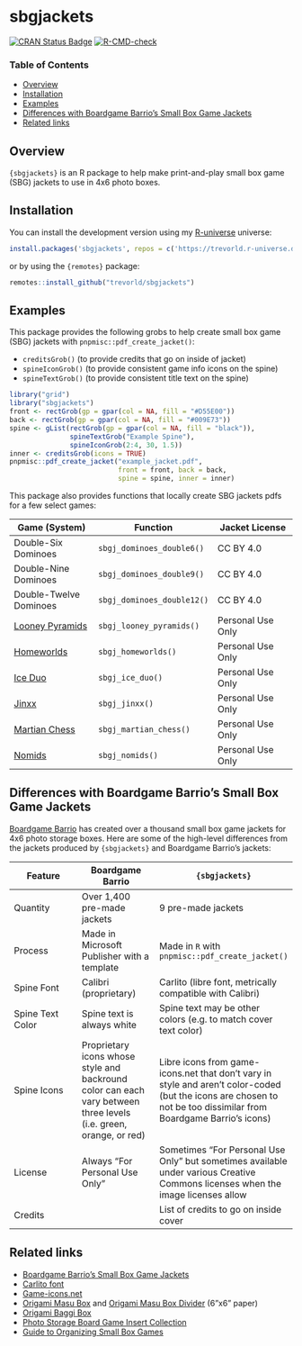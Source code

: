 # sbgjackets

[![CRAN Status Badge](https://www.r-pkg.org/badges/version/sbgjackets)](https://cran.r-project.org/package=sbgjackets)
[![R-CMD-check](https://github.com/trevorld/sbgjackets/actions/workflows/R-CMD-check.yaml/badge.svg?branch=main)](https://github.com/trevorld/sbgjackets/actions)

### Table of Contents

* [Overview](#overview)
* [Installation](#installation)
* [Examples](#examples)
* [Differences with Boardgame Barrio's Small Box Game Jackets](#barrio)
* [Related links](#related)

## <a name="overview">Overview</a>

`{sbgjackets}` is an R package to help make print-and-play small box game (SBG) jackets to use in 4x6 photo boxes.

## <a name="installation">Installation</a>

You can install the development version using my [R-universe](https://ropensci.org/r-universe/) universe:

```r
install.packages('sbgjackets', repos = c('https://trevorld.r-universe.dev', 'https://cloud.r-project.org'))
```

or by using the `{remotes}` package:

```r
remotes::install_github("trevorld/sbgjackets")
```

## <a name="examples">Examples</a>

This package provides the following grobs to help create small box game (SBG) jackets with `pnpmisc::pdf_create_jacket()`:

  + `creditsGrob()` (to provide credits that go on inside of jacket)
  + `spineIconGrob()` (to provide consistent game info icons on the spine)
  + `spineTextGrob()` (to provide consistent title text on the spine)

```r
library("grid")
library("sbgjackets")
front <- rectGrob(gp = gpar(col = NA, fill = "#D55E00"))
back <- rectGrob(gp = gpar(col = NA, fill = "#009E73"))
spine <- gList(rectGrob(gp = gpar(col = NA, fill = "black")),
               spineTextGrob("Example Spine"),
               spineIconGrob(2:4, 30, 1.5))
inner <- creditsGrob(icons = TRUE)
pnpmisc::pdf_create_jacket("example_jacket.pdf",
                           front = front, back = back,
                           spine = spine, inner = inner)
```

This package also provides functions that locally create SBG jackets pdfs for a few select games:

| Game (System) | Function | Jacket License |
| --- | --- | --- |
| Double-Six Dominoes | `sbgj_dominoes_double6()` | CC BY 4.0 |
| Double-Nine Dominoes | `sbgj_dominoes_double9()` | CC BY 4.0 |
| Double-Twelve Dominoes | `sbgj_dominoes_double12()` | CC BY 4.0 |
| [Looney Pyramids](https://www.looneylabs.com/pyramids-home) | `sbgj_looney_pyramids()` | Personal Use Only |
| [Homeworlds](https://www.looneylabs.com/games/homeworlds) | `sbgj_homeworlds()` | Personal Use Only |
| [Ice Duo](https://www.looneylabs.com/games/ice-duo) | `sbgj_ice_duo()` | Personal Use Only |
| [Jinxx](https://www.looneylabs.com/games/jinxx) | `sbgj_jinxx()` | Personal Use Only |
| [Martian Chess](https://www.looneylabs.com/games/martian-chess) | `sbgj_martian_chess()` | Personal Use Only |
| [Nomids](https://www.looneylabs.com/games/nomids) | `sbgj_nomids()` | Personal Use Only |

## <a name="barrio">Differences with Boardgame Barrio's Small Box Game Jackets</a>

[Boardgame Barrio](https://sites.google.com/view/boardgamebarrio) has created over a thousand small box game jackets for 4x6 photo storage boxes.  Here are some of the high-level differences from the jackets produced by `{sbgjackets}` and Boardgame Barrio's jackets:

| Feature | Boardgame Barrio | `{sbgjackets}` |
| --- | --- | --- |
| Quantity | Over 1,400 pre-made jackets | 9 pre-made jackets |
| Process | Made in Microsoft Publisher with a template | Made in `R` with `pnpmisc::pdf_create_jacket()` |
| Spine Font | Calibri (proprietary) | Carlito (libre font, metrically compatible with Calibri) |
| Spine Text Color | Spine text is always white | Spine text may be other colors (e.g. to match cover text color) |
| Spine Icons | Proprietary icons whose style and backround color can each vary between three levels (i.e. green, orange, or red) | Libre icons from game-icons.net that don't vary in style and aren't color-coded (but the icons are chosen to not be too dissimilar from Boardgame Barrio's icons) |
| License | Always "For Personal Use Only" | Sometimes "For Personal Use Only" but sometimes available under various Creative Commons licenses when the image licenses allow |
| Credits | | List of credits to go on inside cover |

## <a name="related">Related links</a>

* [Boardgame Barrio's Small Box Game Jackets](https://sites.google.com/view/boardgamebarrio)
* [Carlito font](https://fonts.google.com/specimen/Carlito)
* [Game-icons.net](https://game-icons.net)
* [Origami Masu Box](https://www.paperkawaii.com/origami-photo-tutorials/masu-box/) and [Origami Masu Box Divider](https://www.paperkawaii.com/origami-photo-tutorials/masu-box-divider/) (6"x6" paper)
* [Origami Baggi Box](http://www.origami-instructions.com/origami-baggi-box.html)
* [Photo Storage Board Game Insert Collection](https://www.reddit.com/r/boardgames/comments/vs6b6q/photo_storage_board_game_insert_collection/)
* [Guide to Organizing Small Box Games](https://web.archive.org/web/20220711005902/https://www.kenkuhn.me/l/guide-to-organizing-small-box-games/)
